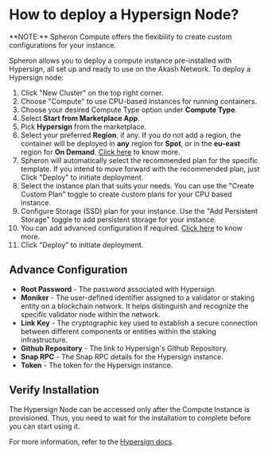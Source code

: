 
# How to deploy a Hypersign Node?

<Callout type="info">
  **NOTE:** Spheron Compute offers the flexibility to create custom
  configurations for your instance.
</Callout>

Spheron allows you to deploy a compute instance pre-installed with Hypersign, all set up and ready to use on the Akash Network.
To deploy a Hypersign node:

1. Click "New Cluster" on the top right corner.
2. Choose "Compute" to use CPU-based instances for running containers.
3. Choose your desired Compute Type option under **Compute Type**.
4. Select **Start from Marketplace App**.
5. Pick **Hypersign** from the marketplace.
6. Select your preferred **Region**, if any. If you do not add a region, the container will be deployed in **any** region for **Spot**, or in the **eu-east** region for **On Demand**. [Click here](/compute/cluster/#region) to know more.
7. Spheron will automatically select the recommended plan for the specific template. If you intend to move forward with the recommended plan, just Click "Deploy" to initiate deployment.
8. Select the instance plan that suits your needs. You can use the "Create Custom Plan" toggle to create custom plans for your CPU based instance.
9. Configure Storage (SSD) plan for your instance. Use the "Add Persistent Storage" toggle to add persistent storage for your instance.
10. You can add advanced configuration if required. [Click here](/compute/cluster/#advance-configuration-1) to know more.
11. Click "Deploy" to initiate deployment.

## Advance Configuration

- **Root Password** - The password associated with Hypersign.
- **Moniker** - The user-defined identifier assigned to a validator or staking entity on a blockchain network. It helps distinguish and recognize the specific validator node within the network.
- **Link Key** - The cryptographic key used to establish a secure connection between different components or entities within the staking infrastructure.
- **Github Repository** - The link to Hypersign's Github Repository.
- **Snap RPC** - The Snap RPC details for the Hypersign instance.
- **Token** - The token for the Hypersign instance.

## Verify Installation

The Hypersign Node can be accessed only after the Compute Instance is provisioned.
Thus, you need to wait for the installation to complete before you can start using it.

For more information, refer to the [Hypersign docs](https://docs.hypersign.id/).

<Navigation name="Deploy Hypersign Node" />
